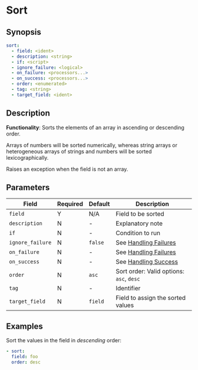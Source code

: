 # Sort

## Synopsis

```yaml {2}
sort:
  - field: <ident>
  - description: <string>
  - if: <script>
  - ignore_failure: <logical>
  - on_failure: <processors...>
  - on_success: <processors...>
  - order: <enumerated>
  - tag: <string>
  - target_field: <ident>
```

## Description

**Functionality**: Sorts the elements of an array in ascending or descending order.

Arrays of numbers will be sorted numerically, whereas string arrays or heterogeneous arrays of strings and numbers will be sorted lexicographically.

Raises an exception when the field is not an array.

## Parameters

|Field|Required|Default|Description|
|---|---|---|---|
|`field`|Y|N/A|Field to be sorted|
|`description`|N|-|Explanatory note|
|`if`|N|-|Condition to run|
|`ignore_failure`|N|`false`|See [Handling Failures](../handling-failures.mdx)|
|`on_failure`|N|-|See [Handling Failures](../handling-failures.mdx)|
|`on_success`|N|-|See [Handling Success](../handling-success.mdx)|
|`order`|N|`asc`|Sort order: Valid options: `asc`, `desc`|
|`tag`|N|-|Identifier|
|`target_field`|N|`field`|Field to assign the sorted values|

## Examples

Sort the values in the field in _descending_ order:

```yaml
- sort:
  field: foo
  order: desc
```
